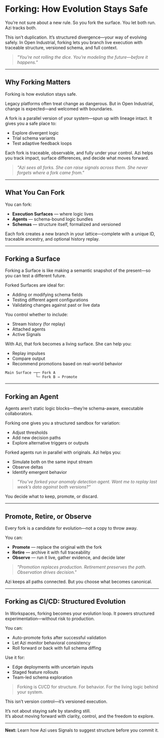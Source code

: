 # Forking: How Evolution Stays Safe

You’re not sure about a new rule. So you fork the surface. You let both run. Azi tracks both.

This isn’t duplication. It’s structured divergence—your way of evolving safely. In Open Industrial, forking lets you branch live execution with traceable structure, versioned schema, and full context.

> _"You’re not rolling the dice. You’re modeling the future—before it happens."_

---

## Why Forking Matters

Forking is how evolution stays safe.

Legacy platforms often treat change as dangerous. But in Open Industrial, change is expected—and welcomed with boundaries.

A fork is a parallel version of your system—spun up with lineage intact. It gives you a safe place to:
- Explore divergent logic
- Trial schema variants
- Test adaptive feedback loops

Each fork is traceable, observable, and fully under your control. Azi helps you track impact, surface differences, and decide what moves forward.

> _"Azi sees all forks. She can raise signals across them. She never forgets where a fork came from."_

---

## What You Can Fork

You can fork:
- **Execution Surfaces** — where logic lives
- **Agents** — schema-bound logic bundles
- **Schemas** — structure itself, formalized and versioned

Each fork creates a new branch in your lattice—complete with a unique ID, traceable ancestry, and optional history replay.

---

## Forking a Surface

Forking a Surface is like making a semantic snapshot of the present—so you can test a different future.

Forked Surfaces are ideal for:
- Adding or modifying schema fields
- Testing different agent configurations
- Validating changes against past or live data

You control whether to include:
- Stream history (for replay)
- Attached agents
- Active Signals

With Azi, that fork becomes a living surface. She can help you:
- Replay impulses
- Compare output
- Recommend promotions based on real-world behavior

```
Main Surface ─┬─ Fork A  
              └─ Fork B → Promote
```

---

## Forking an Agent

Agents aren’t static logic blocks—they’re schema-aware, executable collaborators.

Forking one gives you a structured sandbox for variation:
- Adjust thresholds
- Add new decision paths
- Explore alternative triggers or outputs

Forked agents run in parallel with originals. Azi helps you:
- Simulate both on the same input stream
- Observe deltas
- Identify emergent behavior

> _"You’ve forked your anomaly detection agent. Want me to replay last week’s data against both versions?"_

You decide what to keep, promote, or discard.

---

## Promote, Retire, or Observe

Every fork is a candidate for evolution—not a copy to throw away.

You can:
- **Promote** — replace the original with the fork
- **Retire** — archive it with full traceability
- **Observe** — run it live, gather evidence, and decide later

> _"Promotion replaces production. Retirement preserves the path. Observation drives decision."_

Azi keeps all paths connected. But you choose what becomes canonical.

---

## Forking as CI/CD: Structured Evolution

In Workspaces, forking becomes your evolution loop. It powers structured experimentation—without risk to production.

You can:
- Auto-promote forks after successful validation
- Let Azi monitor behavioral consistency
- Roll forward or back with full schema diffing

Use it for:
- Edge deployments with uncertain inputs
- Staged feature rollouts
- Team-led schema exploration

> Forking is CI/CD for structure. For behavior. For the living logic behind your system.

This isn’t version control—it’s versioned execution.

It’s not about staying safe by standing still.  
It’s about moving forward with clarity, control, and the freedom to explore.

---

**Next:** Learn how Azi uses Signals to suggest structure before you commit it.

